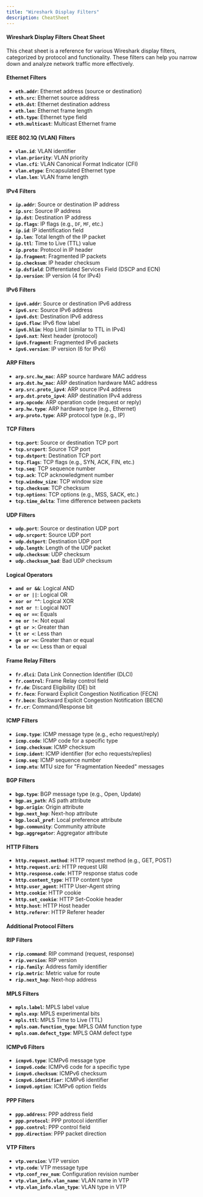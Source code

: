 ```yaml
---
title: "Wireshark Display Filters"
description: CheatSheet
---
```


#### Wireshark Display Filters Cheat Sheet

<Callout>This cheat sheet is a reference for various Wireshark display filters, categorized by protocol and functionality. These filters can help you narrow down and analyze network traffic more effectively.</Callout>

#### Ethernet Filters

- **`eth.addr`**: Ethernet address (source or destination)
- **`eth.src`**: Ethernet source address
- **`eth.dst`**: Ethernet destination address
- **`eth.len`**: Ethernet frame length
- **`eth.type`**: Ethernet type field
- **`eth.multicast`**: Multicast Ethernet frame

#### IEEE 802.1Q (VLAN) Filters

- **`vlan.id`**: VLAN identifier
- **`vlan.priority`**: VLAN priority
- **`vlan.cfi`**: VLAN Canonical Format Indicator (CFI)
- **`vlan.etype`**: Encapsulated Ethernet type
- **`vlan.len`**: VLAN frame length

#### IPv4 Filters

- **`ip.addr`**: Source or destination IP address
- **`ip.src`**: Source IP address
- **`ip.dst`**: Destination IP address
- **`ip.flags`**: IP flags (e.g., `DF`, `MF`, etc.)
- **`ip.id`**: IP identification field
- **`ip.len`**: Total length of the IP packet
- **`ip.ttl`**: Time to Live (TTL) value
- **`ip.proto`**: Protocol in IP header
- **`ip.fragment`**: Fragmented IP packets
- **`ip.checksum`**: IP header checksum
- **`ip.dsfield`**: Differentiated Services Field (DSCP and ECN)
- **`ip.version`**: IP version (4 for IPv4)

#### IPv6 Filters

- **`ipv6.addr`**: Source or destination IPv6 address
- **`ipv6.src`**: Source IPv6 address
- **`ipv6.dst`**: Destination IPv6 address
- **`ipv6.flow`**: IPv6 flow label
- **`ipv6.hlim`**: Hop Limit (similar to TTL in IPv4)
- **`ipv6.nxt`**: Next header (protocol)
- **`ipv6.fragment`**: Fragmented IPv6 packets
- **`ipv6.version`**: IP version (6 for IPv6)

#### ARP Filters

- **`arp.src.hw_mac`**: ARP source hardware MAC address
- **`arp.dst.hw_mac`**: ARP destination hardware MAC address
- **`arp.src.proto_ipv4`**: ARP source IPv4 address
- **`arp.dst.proto_ipv4`**: ARP destination IPv4 address
- **`arp.opcode`**: ARP operation code (request or reply)
- **`arp.hw.type`**: ARP hardware type (e.g., Ethernet)
- **`arp.proto.type`**: ARP protocol type (e.g., IP)

#### TCP Filters

- **`tcp.port`**: Source or destination TCP port
- **`tcp.srcport`**: Source TCP port
- **`tcp.dstport`**: Destination TCP port
- **`tcp.flags`**: TCP flags (e.g., SYN, ACK, FIN, etc.)
- **`tcp.seq`**: TCP sequence number
- **`tcp.ack`**: TCP acknowledgment number
- **`tcp.window_size`**: TCP window size
- **`tcp.checksum`**: TCP checksum
- **`tcp.options`**: TCP options (e.g., MSS, SACK, etc.)
- **`tcp.time_delta`**: Time difference between packets

#### UDP Filters

- **`udp.port`**: Source or destination UDP port
- **`udp.srcport`**: Source UDP port
- **`udp.dstport`**: Destination UDP port
- **`udp.length`**: Length of the UDP packet
- **`udp.checksum`**: UDP checksum
- **`udp.checksum_bad`**: Bad UDP checksum

#### Logical Operators

- **`and or &&`**: Logical AND
- **`or or ||`**: Logical OR
- **`xor or ^^`**: Logical XOR
- **`not or !`**: Logical NOT
- **`eq or ==`**: Equals
- **`ne or !=`**: Not equal
- **`gt or >`**: Greater than
- **`lt or <`**: Less than
- **`ge or >=`**: Greater than or equal
- **`le or <=`**: Less than or equal

#### Frame Relay Filters

- **`fr.dlci`**: Data Link Connection Identifier (DLCI)
- **`fr.control`**: Frame Relay control field
- **`fr.de`**: Discard Eligibility (DE) bit
- **`fr.fecn`**: Forward Explicit Congestion Notification (FECN)
- **`fr.becn`**: Backward Explicit Congestion Notification (BECN)
- **`fr.cr`**: Command/Response bit

#### ICMP Filters

- **`icmp.type`**: ICMP message type (e.g., echo request/reply)
- **`icmp.code`**: ICMP code for a specific type
- **`icmp.checksum`**: ICMP checksum
- **`icmp.ident`**: ICMP identifier (for echo requests/replies)
- **`icmp.seq`**: ICMP sequence number
- **`icmp.mtu`**: MTU size for "Fragmentation Needed" messages

#### BGP Filters

- **`bgp.type`**: BGP message type (e.g., Open, Update)
- **`bgp.as_path`**: AS path attribute
- **`bgp.origin`**: Origin attribute
- **`bgp.next_hop`**: Next-hop attribute
- **`bgp.local_pref`**: Local preference attribute
- **`bgp.community`**: Community attribute
- **`bgp.aggregator`**: Aggregator attribute

#### HTTP Filters

- **`http.request.method`**: HTTP request method (e.g., GET, POST)
- **`http.request.uri`**: HTTP request URI
- **`http.response.code`**: HTTP response status code
- **`http.content_type`**: HTTP content type
- **`http.user_agent`**: HTTP User-Agent string
- **`http.cookie`**: HTTP cookie
- **`http.set_cookie`**: HTTP Set-Cookie header
- **`http.host`**: HTTP Host header
- **`http.referer`**: HTTP Referer header

#### Additional Protocol Filters

#### RIP Filters

- **`rip.command`**: RIP command (request, response)
- **`rip.version`**: RIP version
- **`rip.family`**: Address family identifier
- **`rip.metric`**: Metric value for route
- **`rip.next_hop`**: Next-hop address

#### MPLS Filters

- **`mpls.label`**: MPLS label value
- **`mpls.exp`**: MPLS experimental bits
- **`mpls.ttl`**: MPLS Time to Live (TTL)
- **`mpls.oam.function_type`**: MPLS OAM function type
- **`mpls.oam.defect_type`**: MPLS OAM defect type

#### ICMPv6 Filters

- **`icmpv6.type`**: ICMPv6 message type
- **`icmpv6.code`**: ICMPv6 code for a specific type
- **`icmpv6.checksum`**: ICMPv6 checksum
- **`icmpv6.identifier`**: ICMPv6 identifier
- **`icmpv6.option`**: ICMPv6 option fields

#### PPP Filters

- **`ppp.address`**: PPP address field
- **`ppp.protocol`**: PPP protocol identifier
- **`ppp.control`**: PPP control field
- **`ppp.direction`**: PPP packet direction

#### VTP Filters

- **`vtp.version`**: VTP version
- **`vtp.code`**: VTP message type
- **`vtp.conf_rev_num`**: Configuration revision number
- **`vtp.vlan_info.vlan_name`**: VLAN name in VTP
- **`vtp.vlan_info.vlan_type`**: VLAN type in VTP


